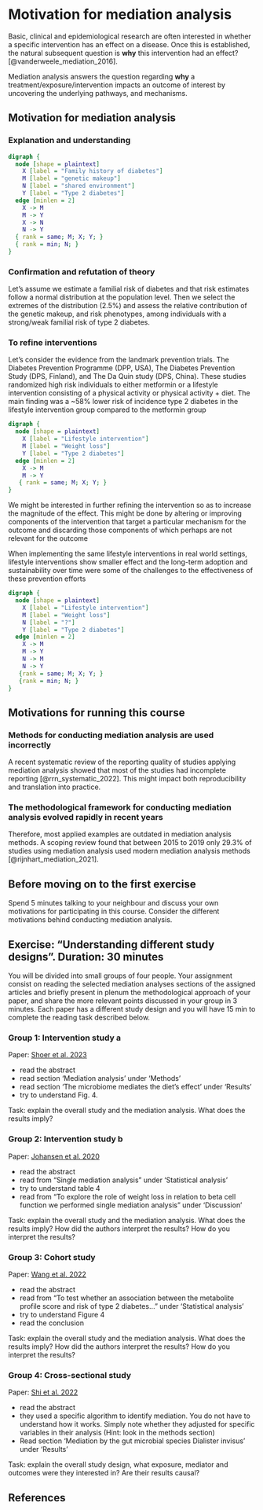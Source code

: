 # Motivation for mediation analysis

<!-- Omar 30 min -->

Basic, clinical and epidemiological research are often interested in
whether a specific intervention has an effect on a disease. Once this is
established, the natural subsequent question is **why** this
intervention had an effect? [@vanderweele_mediation_2016].

Mediation analysis answers the question regarding **why** a
treatment/exposure/intervention impacts an outcome of interest by
uncovering the underlying pathways, and mechanisms.

## Motivation for mediation analysis

### Explanation and understanding

```dot
digraph {
  node [shape = plaintext]
    X [label = "Family history of diabetes"]
    M [label = "genetic makeup"]
    N [label = "shared environment"]
    Y [label = "Type 2 diabetes"]
  edge [minlen = 2]
    X -> M
    M -> Y
    X -> N
    N -> Y
  { rank = same; M; X; Y; }
  { rank = min; N; }
}
```

### Confirmation and refutation of theory

<!-- DBI: this section is a little unclear. There are 2 mediators in the example above. -->

Let's assume we estimate a familial risk of diabetes and that risk
estimates follow a normal distribution at the population level. Then we
select the extremes of the distribution (2.5%) and assess the relative
contribution of the genetic makeup, and risk phenotypes, among
individuals with a strong/weak familial risk of type 2 diabetes.

### To refine interventions

Let's consider the evidence from the landmark prevention trials. The
Diabetes Prevention Programme (DPP, USA), The Diabetes Prevention Study
(DPS, Finland), and The Da Quin study (DPS, China). These studies
randomized high risk individuals to either metformin or a lifestyle
intervention consisting of a physical activity or physical activity +
diet. The main finding was a \~58% lower risk of incidence type 2
diabetes in the lifestyle intervention group compared to the metformin
group

```dot
digraph {
  node [shape = plaintext]
    X [label = "Lifestyle intervention"]
    M [label = "Weight loss"]
    Y [label = "Type 2 diabetes"]
  edge [minlen = 2]
    X -> M
    M -> Y
   { rank = same; M; X; Y; }
}
```

We might be interested in further refining the intervention so as to
increase the magnitude of the effect. This might be done by altering or
improving components of the intervention that target a particular
mechanism for the outcome and discarding those components of which
perhaps are not relevant for the outcome

When implementing the same lifestyle interventions in real world
settings, lifestyle interventions show smaller effect and the long-term
adoption and sustainability over time were some of the challenges to the
effectiveness of these prevention efforts

```dot
digraph {
  node [shape = plaintext]
    X [label = "Lifestyle intervention"]
    M [label = "Weight loss"]
    N [label = "?"]
    Y [label = "Type 2 diabetes"]
  edge [minlen = 2]
    X -> M
    M -> Y
    N -> M
    N -> Y
   {rank = same; M; X; Y; }
   {rank = min; N; }
}
```

## Motivations for running this course

### Methods for conducting mediation analysis are used incorrectly

A recent systematic review of the reporting quality of studies applying
mediation analysis showed that most of the studies had incomplete
reporting [@rrn_systematic_2022]. This might impact both reproducibility
and translation into practice.

### The methodological framework for conducting mediation analysis evolved rapidly in recent years

Therefore, most applied examples are outdated in mediation analysis
methods. A scoping review found that between 2015 to 2019 only 29.3% of
studies using mediation analysis used modern mediation analysis methods
[@rijnhart_mediation_2021].

::: callout-note
## Before moving on to the first exercise

Spend 5 minutes talking to your neighbour and discuss your own
motivations for participating in this course. Consider the different
motivations behind conducting mediation analysis.
:::

::: callout-note
## Exercise: "Understanding different study designs". Duration: 30 minutes

You will be divided into small groups of four people. Your assignment
consist on reading the selected mediation analyses sections of the
assigned articles and briefly present in plenum the methodological
approach of your paper, and share the more relevant points discussed in
your group in 3 minutes. Each paper has a different study design and you
will have 15 min to complete the reading task described below.

### Group 1: Intervention study a

Paper: [Shoer et al.
2023](https://www.nature.com/articles/s41467-023-41042-x)

-   read the abstract
-   read section 'Mediation analysis' under 'Methods'
-   read section 'The microbiome mediates the diet's effect' under
    'Results'
-   try to understand Fig. 4.

Task: explain the overall study and the mediation analysis. What does
the results imply?

### Group 2: Intervention study b

Paper: [Johansen et al.
2020](https://link.springer.com/article/10.1007/s00125-020-05249-7)

-   read the abstract
-   read from "Single mediation analysis" under 'Statistical analysis'
-   try to understand table 4
-   read from "To explore the role of weight loss in relation to beta
    cell function we performed single mediation analysis" under
    'Discussion'

Task: explain the overall study and the mediation analysis. What does
the results imply? How did the authors interpret the results? How do you
interpret the results?

### Group 3: Cohort study

Paper: [Wang et al. 2022](https://doi.org/10.1007/s00125-022-05692-8)

-   read the abstract
-   read from "To test whether an association between the metabolite
    profile score and risk of type 2 diabetes..." under 'Statistical
    analysis'
-   try to understand Figure 4
-   read the conclusion

Task: explain the overall study and the mediation analysis. What does
the results imply? How did the authors interpret the results? How do you
interpret the results?

### Group 4: Cross-sectional study

Paper: [Shi et al.
2022](https://www.nature.com/articles/s41598-022-08544-y)

-   read the abstract
-   they used a specific algorithm to identify mediation. You do not
    have to understand how it works. Simply note whether they adjusted
    for specific variables in their analysis (Hint: look in the methods
    section)
-   Read section 'Mediation by the gut microbial species Dialister
    invisus' under 'Results'

Task: explain the overall study design, what exposure, mediator and
outcomes were they interested in? Are their results causal?
:::

## References
